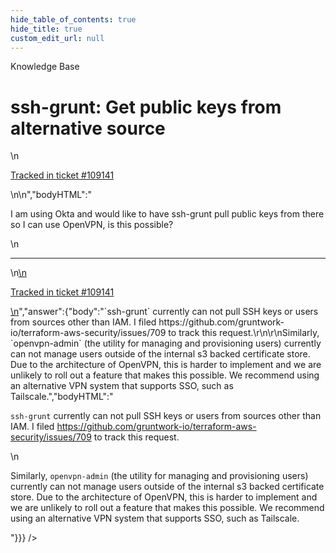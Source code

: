 ```yaml
---
hide_table_of_contents: true
hide_title: true
custom_edit_url: null
---
```



<CenterLayout>
<span className="searchCategory">Knowledge Base</span>
<h1>ssh-grunt: Get public keys from alternative source</h1>
<GitHub discussion={{"id":"D_kwDOF8slf84AQctL","number":536,"author":{"login":"iangrunt"},"title":"ssh-grunt: Get public keys from alternative source","body":"\nI am using Okta and would like to have ssh-grunt pull public keys from there so I can use OpenVPN, is this possible?\n\n---\n\n<ins datetime=\"2022-08-17T13:49:00Z\">\n  <p><a href=\"https://support.gruntwork.io/hc/requests/109141\">Tracked in ticket #109141</a></p>\n</ins>\n","bodyHTML":"<p dir=\"auto\">I am using Okta and would like to have ssh-grunt pull public keys from there so I can use OpenVPN, is this possible?</p>\n<hr>\n<ins datetime=\"2022-08-17T13:49:00Z\">\n  <p dir=\"auto\"><a href=\"https://support.gruntwork.io/hc/requests/109141\" rel=\"nofollow\">Tracked in ticket #109141</a></p>\n</ins>","answer":{"body":"`ssh-grunt` currently can not pull SSH keys or users from sources other than IAM. I filed https://github.com/gruntwork-io/terraform-aws-security/issues/709 to track this request.\r\n\r\nSimilarly, `openvpn-admin` (the utility for managing and provisioning users) currently can not manage users outside of the internal s3 backed certificate store. Due to the architecture of OpenVPN, this is harder to implement and we are unlikely to roll out a feature that makes this possible. We recommend using an alternative VPN system that supports SSO, such as Tailscale.","bodyHTML":"<p dir=\"auto\"><code class=\"notranslate\">ssh-grunt</code> currently can not pull SSH keys or users from sources other than IAM. I filed <a href=\"https://github.com/gruntwork-io/terraform-aws-security/issues/709\">https://github.com/gruntwork-io/terraform-aws-security/issues/709</a> to track this request.</p>\n<p dir=\"auto\">Similarly, <code class=\"notranslate\">openvpn-admin</code> (the utility for managing and provisioning users) currently can not manage users outside of the internal s3 backed certificate store. Due to the architecture of OpenVPN, this is harder to implement and we are unlikely to roll out a feature that makes this possible. We recommend using an alternative VPN system that supports SSO, such as Tailscale.</p>"}}} />

</CenterLayout>
  

<!-- ##DOCS-SOURCER-START
{
  "sourcePlugin": "github-discussions",
  "hash": "399b3d41c3e7be56673b106d59e23b9f"
}
##DOCS-SOURCER-END -->
